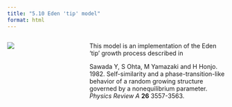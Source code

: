 ```yaml
---
title: "5.10 Eden 'tip' model"
format: html
---
```


:::: {.columns}
::: {.column width=35%}
[![](5.10-edenTip.png)](5.10-edenTip.nlogo)
:::

::: {.column width=65%}
This model is an implementation of the Eden ‘tip’ growth process described in

Sawada Y, S Ohta, M Yamazaki and H Honjo. 1982. Self-similarity and a phase-transition-like behavior of a random growing structure governed by a nonequilibrium parameter. _Physics Review A_ **26** 3557-3563.
:::
::::